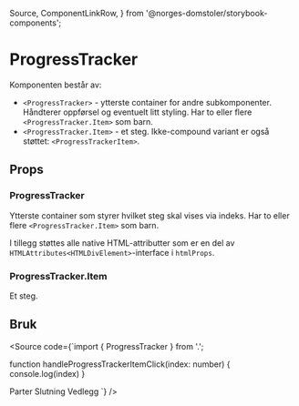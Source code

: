   Source,
  ComponentLinkRow,
} from '@norges-domstoler/storybook-components';

<Meta of={ProgressTrackerStories} />

# ProgressTracker

<ComponentLinkRow
  docsHref="https://design.domstol.no/987b33f71/p/206fdc-skiptocontent/b/11d1c4"
  figmaHref="https://www.figma.com/file/ewqSDmkgqDQ5PyOsRp4V5b/DDS-Komponenter?node-id=10018%3A211463"
  githubHref="https://github.com/domstolene/designsystem/tree/main/packages/components/src/components/ProgressTracker"
  storybookHref="https://domstolene.github.io/designsystem/?path=/story/dds-components-progresstracker--default"
  withBottomSpacing
/>

Komponenten består av:

- `<ProgressTracker>` - ytterste container for andre subkomponenter. Håndterer oppførsel og eventuelt litt styling. Har to eller flere `<ProgressTracker.Item>` som barn.
- `<ProgressTracker.Item>` - et steg. Ikke-compound variant er også støttet: `<ProgressTrackerItem>`.

## Props

### ProgressTracker

Ytterste container som styrer hvilket steg skal vises via indeks. Har to eller flere `<ProgressTracker.Item>` som barn.

<Canvas of={ProgressTrackerStories.Default} sourceState="shown" />
<Controls of={ProgressTrackerStories.Default} />

I tillegg støttes alle native HTML-attributter som er en del av `HTMLAttributes<HTMLDivElement>`-interface i `htmlProps`.

### ProgressTracker.Item

Et steg.

<ArgTypes of={ProgressTrackerItem} />

## Bruk

<Source
  code={`import { ProgressTracker } from '.';

function handleProgressTrackerItemClick(index: number) {
console.log(index)
}

<ProgressTracker activeStep={activeStep}>
  <ProgressTracker.Item completed onClick={handleProgressTrackerItemClick}>
    Parter
  </ProgressTracker.Item>
  <ProgressTracker.Item active onClick={handleProgressTrackerItemClick}>
    Slutning
  </ProgressTracker.Item>
  <ProgressTracker.Item onClick={handleProgressTrackerItemClick}>
    Vedlegg
  </ProgressTracker.Item>
</ProgressTracker>
`} />
